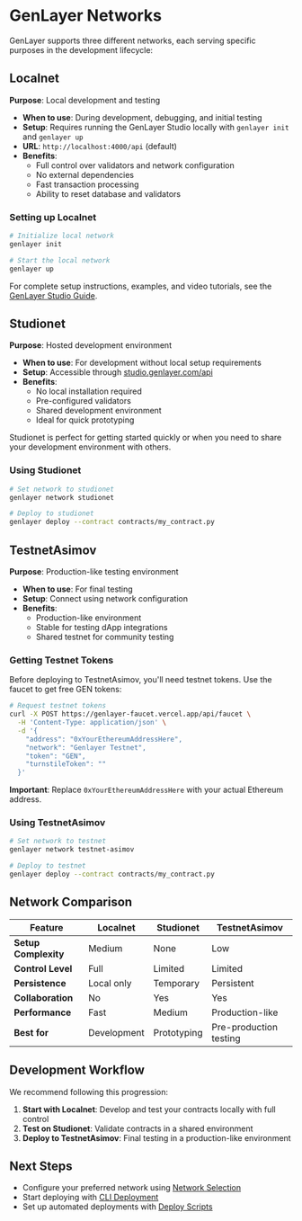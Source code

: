 
# GenLayer Networks

GenLayer supports three different networks, each serving specific purposes in the development lifecycle:

## Localnet

**Purpose**: Local development and testing
- **When to use**: During development, debugging, and initial testing
- **Setup**: Requires running the GenLayer Studio locally with `genlayer init` and `genlayer up`
- **URL**: `http://localhost:4000/api` (default)
- **Benefits**: 
  - Full control over validators and network configuration
  - No external dependencies
  - Fast transaction processing
  - Ability to reset database and validators

### Setting up Localnet

```bash
# Initialize local network
genlayer init

# Start the local network
genlayer up
```

For complete setup instructions, examples, and video tutorials, see the [GenLayer Studio Guide](../tools/genlayer-studio).

## Studionet

**Purpose**: Hosted development environment
- **When to use**: For development without local setup requirements
- **Setup**: Accessible through [studio.genlayer.com/api](https://studio.genlayer.com)
- **Benefits**:
  - No local installation required
  - Pre-configured validators
  - Shared development environment
  - Ideal for quick prototyping

<Callout emoji="ℹ️">
  Studionet is perfect for getting started quickly or when you need to share your development environment with others.
</Callout>

### Using Studionet

```bash
# Set network to studionet
genlayer network studionet

# Deploy to studionet
genlayer deploy --contract contracts/my_contract.py
```

## TestnetAsimov

**Purpose**: Production-like testing environment
- **When to use**: For final testing
- **Setup**: Connect using network configuration
- **Benefits**:
  - Production-like environment
  - Stable for testing dApp integrations
  - Shared testnet for community testing

### Getting Testnet Tokens

Before deploying to TestnetAsimov, you'll need testnet tokens. Use the faucet to get free GEN tokens:

```bash
# Request testnet tokens
curl -X POST https://genlayer-faucet.vercel.app/api/faucet \
  -H 'Content-Type: application/json' \
  -d '{
    "address": "0xYourEthereumAddressHere",
    "network": "Genlayer Testnet",
    "token": "GEN",
    "turnstileToken": ""
  }'
```

**Important**: Replace `0xYourEthereumAddressHere` with your actual Ethereum address.

### Using TestnetAsimov

```bash
# Set network to testnet
genlayer network testnet-asimov

# Deploy to testnet
genlayer deploy --contract contracts/my_contract.py
```

## Network Comparison

| Feature | Localnet | Studionet | TestnetAsimov |
|---------|----------|-----------|---------------|
| **Setup Complexity** | Medium | None | Low |
| **Control Level** | Full | Limited | Limited |
| **Persistence** | Local only | Temporary | Persistent |
| **Collaboration** | No | Yes | Yes |
| **Performance** | Fast | Medium | Production-like |
| **Best for** | Development | Prototyping | Pre-production testing |

## Development Workflow

We recommend following this progression:

1. **Start with Localnet**: Develop and test your contracts locally with full control
2. **Test on Studionet**: Validate contracts in a shared environment
3. **Deploy to TestnetAsimov**: Final testing in a production-like environment

## Next Steps

- Configure your preferred network using [Network Selection](./network-selection)
- Start deploying with [CLI Deployment](./cli-deployment)
- Set up automated deployments with [Deploy Scripts](./deploy-scripts) 